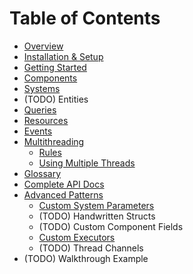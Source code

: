 # Table of Contents

-   [Overview](./overview.md)
-   [Installation & Setup](./installation_and_setup.md)
-   [Getting Started](./getting_started.md)
-   [Components](./components.md)
-   [Systems](./systems.md)
-   (TODO) Entities
-   [Queries](./queries.md)
-   [Resources](./resources.md)
-   [Events](./events.md)
-   [Multithreading](./multithreading/index.md)
    -   [Rules](./multithreading/rules.md)
    -   [Using Multiple Threads](./multithreading/using_multiple_threads.md)
-   [Glossary](./glossary.md)
-   [Complete API Docs](./complete_api_docs.md)
-   [Advanced Patterns](./advanced_patterns/index.md)
    -   [Custom System Parameters](./advanced_patterns/custom_system_parameters.md)
    -   (TODO) Handwritten Structs
    -   (TODO) Custom Component Fields
    -   [Custom Executors](./advanced_patterns/custom_executors.md)
    -   (TODO) Thread Channels
-   (TODO) Walkthrough Example
